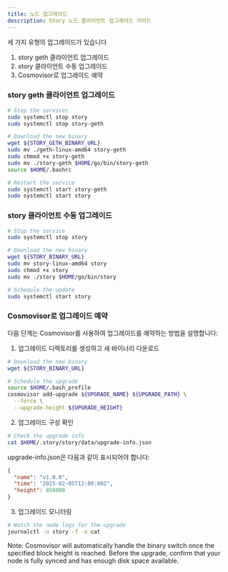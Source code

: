 ```yaml
---
title: 노드 업그레이드
description: Story 노드 클라이언트 업그레이드 가이드
---
```


세 가지 유형의 업그레이드가 있습니다

1. story geth 클라이언트 업그레이드
2. story 클라이언트 수동 업그레이드
3. Cosmovisor로 업그레이드 예약

### story geth 클라이언트 업그레이드

```bash
# Stop the services
sudo systemctl stop story
sudo systemctl stop story-geth

# Download the new binary
wget ${STORY_GETH_BINARY_URL}
sudo mv ./geth-linux-amd64 story-geth
sudo chmod +x story-geth
sudo mv ./story-geth $HOME/go/bin/story-geth
source $HOME/.bashrc

# Restart the service
sudo systemctl start story-geth
sudo systemctl start story
```

### story 클라이언트 수동 업그레이드

```bash
# Stop the service
sudo systemctl stop story

# Download the new binary
wget ${STORY_BINARY_URL}
sudo mv story-linux-amd64 story
sudo chmod +x story
sudo mv ./story $HOME/go/bin/story

# Schedule the update
sudo systemctl start story
```

### Cosmovisor로 업그레이드 예약

다음 단계는 Cosmovisor를 사용하여 업그레이드를 예약하는 방법을 설명합니다:

1. 업그레이드 디렉토리를 생성하고 새 바이너리 다운로드

```bash
# Download the new binary
wget ${STORY_BINARY_URL}

# Schedule the upgrade
source $HOME/.bash_profile
cosmovisor add-upgrade ${UPGRADE_NAME} ${UPGRADE_PATH} \
  --force \
  --upgrade-height ${UPGRADE_HEIGHT}
```

2. 업그레이드 구성 확인

```bash
# Check the upgrade info
cat $HOME/.story/story/data/upgrade-info.json
```

upgrade-info.json은 다음과 같이 표시되어야 합니다:

```json
{
  "name": "v1.0.0",
  "time": "2025-02-05T12:00:00Z",
  "height": 858000
}
```

3. 업그레이드 모니터링

```bash
# Watch the node logs for the upgrade
journalctl -u story -f -o cat
```

Note: Cosmovisor will automatically handle the binary switch once the specified block height is reached. Before the upgrade, confirm that your node is fully synced and has enough disk space available.
